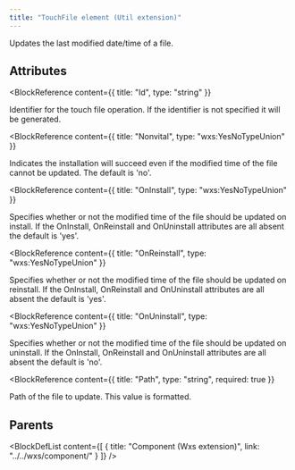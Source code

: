 ```yaml
---
title: "TouchFile element (Util extension)"
---
```



Updates the last modified date/time of a file.


## Attributes

<BlockWrapper>

  <BlockReference
    content={{
      title: "Id",
      type: "string"
    }}
  >
  Identifier for the touch file operation. If the identifier is not specified it will be generated.
  </BlockReference>

  <BlockReference
    content={{
      title: "Nonvital",
      type: "wxs:YesNoTypeUnion"
    }}
  >
  Indicates the installation will succeed even if the modified time of the file cannot be updated. The default is 'no'.
  </BlockReference>

  <BlockReference
    content={{
      title: "OnInstall",
      type: "wxs:YesNoTypeUnion"
    }}
  >
  Specifies whether or not the modified time of the file should be updated on install. If the OnInstall, OnReinstall and OnUninstall attributes are all absent the default is 'yes'.
  </BlockReference>

  <BlockReference
    content={{
      title: "OnReinstall",
      type: "wxs:YesNoTypeUnion"
    }}
  >
  Specifies whether or not the modified time of the file should be updated on reinstall. If the OnInstall, OnReinstall and OnUninstall attributes are all absent the default is 'yes'.
  </BlockReference>

  <BlockReference
    content={{
      title: "OnUninstall",
      type: "wxs:YesNoTypeUnion"
    }}
  >
  Specifies whether or not the modified time of the file should be updated on uninstall. If the OnInstall, OnReinstall and OnUninstall attributes are all absent the default is 'no'.
  </BlockReference>

  <BlockReference
    content={{
      title: "Path",
      type: "string",
      required: true
    }}
  >
  Path of the file to update. This value is formatted.
  </BlockReference>

</BlockWrapper>


## Parents

<BlockDefList content={[
    {
      title: "Component (Wxs extension)",
      link: "../../wxs/component/"
    }
  ]}
/>